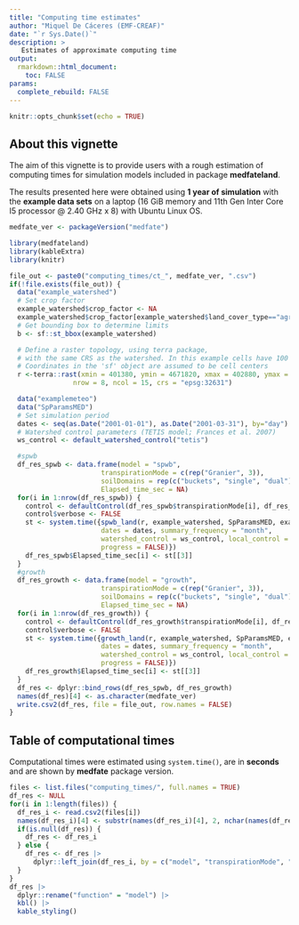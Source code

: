 ```yaml
---
title: "Computing time estimates"
author: "Miquel De Cáceres (EMF-CREAF)"
date: "`r Sys.Date()`"
description: >
   Estimates of approximate computing time
output: 
  rmarkdown::html_document:
    toc: FALSE
params:
  complete_rebuild: FALSE
---
```


```r
knitr::opts_chunk$set(echo = TRUE)
```

## About this vignette

The aim of this vignette is to provide users with a rough estimation of computing times for simulation models included in package **medfateland**.

The results presented here were obtained using **1 year of simulation** with the **example data sets** on a laptop (16 GiB memory and 11th Gen Inter Core I5 processor @ 2.40 GHz x 8) with Ubuntu Linux OS. 

```r
medfate_ver <- packageVersion("medfate")
```



```r
library(medfateland)
library(kableExtra)
library(knitr)
```

```r
file_out <- paste0("computing_times/ct_", medfate_ver, ".csv")
if(!file.exists(file_out)) {
  data("example_watershed")
  # Set crop factor 
  example_watershed$crop_factor <- NA
  example_watershed$crop_factor[example_watershed$land_cover_type=="agriculture"] <- 0.75
  # Get bounding box to determine limits
  b <- sf::st_bbox(example_watershed)

  # Define a raster topology, using terra package, 
  # with the same CRS as the watershed. In this example cells have 100 m side.
  # Coordinates in the 'sf' object are assumed to be cell centers
  r <-terra::rast(xmin = 401380, ymin = 4671820, xmax = 402880, ymax = 4672620, 
                nrow = 8, ncol = 15, crs = "epsg:32631")

  data("examplemeteo")
  data("SpParamsMED")
  # Set simulation period
  dates <- seq(as.Date("2001-01-01"), as.Date("2001-03-31"), by="day")
  # Watershed control parameters (TETIS model; Frances et al. 2007)
  ws_control <- default_watershed_control("tetis")

  #spwb
  df_res_spwb <- data.frame(model = "spwb",
                       transpirationMode = c(rep("Granier", 3)),
                       soilDomains = rep(c("buckets", "single", "dual"),1),
                       Elapsed_time_sec = NA)
  for(i in 1:nrow(df_res_spwb)) {
    control <- defaultControl(df_res_spwb$transpirationMode[i], df_res_spwb$soilDomains[i])
    control$verbose <- FALSE
    st <- system.time({spwb_land(r, example_watershed, SpParamsMED, examplemeteo, 
                       dates = dates, summary_frequency = "month",
                       watershed_control = ws_control, local_control = control, 
                       progress = FALSE)})
    df_res_spwb$Elapsed_time_sec[i] <- st[[3]]
  }
  #growth
  df_res_growth <- data.frame(model = "growth",
                       transpirationMode = c(rep("Granier", 3)),
                       soilDomains = rep(c("buckets", "single", "dual"),1),
                       Elapsed_time_sec = NA)
  for(i in 1:nrow(df_res_growth)) {
    control <- defaultControl(df_res_growth$transpirationMode[i], df_res_growth$soilDomains[i])
    control$verbose <- FALSE
    st <- system.time({growth_land(r, example_watershed, SpParamsMED, examplemeteo, 
                       dates = dates, summary_frequency = "month",
                       watershed_control = ws_control, local_control = control, 
                       progress = FALSE)})
    df_res_growth$Elapsed_time_sec[i] <- st[[3]]
  }
  df_res <- dplyr::bind_rows(df_res_spwb, df_res_growth)
  names(df_res)[4] <- as.character(medfate_ver)
  write.csv2(df_res, file = file_out, row.names = FALSE)
}
```

## Table of computational times

Computational times were estimated using `system.time()`, are in **seconds** and are shown by **medfate** package version.

```r
files <- list.files("computing_times/", full.names = TRUE)
df_res <- NULL
for(i in 1:length(files)) {
  df_res_i <- read.csv2(files[i])
  names(df_res_i)[4] <- substr(names(df_res_i)[4], 2, nchar(names(df_res_i)[4]))
  if(is.null(df_res)) {
    df_res <- df_res_i
  } else {
    df_res <- df_res |>
      dplyr::left_join(df_res_i, by = c("model", "transpirationMode", "soilDomains"))
  }
}
df_res |>
  dplyr::rename("function" = "model") |>
  kbl() |>
  kable_styling()
```

